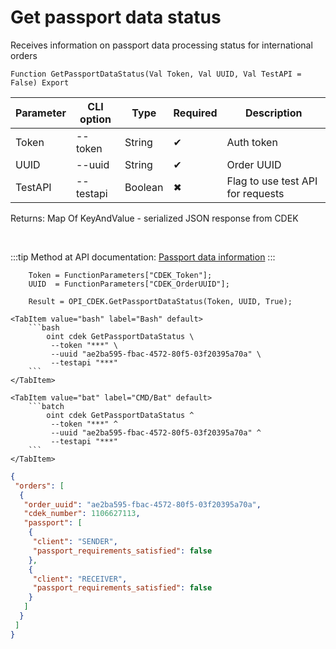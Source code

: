 ﻿---
sidebar_position: 14
description: Get passport data status and other functions to work with CDEK in the Open Integration Package, a free open-source integration library for 1C:Enterprise 8, OneScript and CLI
keywords: [1C, 1С, 1С:Enterprise, 1С:Enterprise 8.3, API, Integration, Services, Exchange, OneScript, CLI, CDEK]
---


# Get passport data status
 Receives information on passport data processing status for international orders



`Function GetPassportDataStatus(Val Token, Val UUID, Val TestAPI = False) Export`

  | Parameter | CLI option | Type | Required | Description |
  |-|-|-|-|-|
  | Token | --token | String | &#x2714; | Auth token |
  | UUID | --uuid | String | &#x2714; | Order UUID |
  | TestAPI | --testapi | Boolean | &#x2716; | Flag to use test API for requests |

  
  Returns:  Map Of KeyAndValue - serialized JSON response from CDEK

<br/>

:::tip
Method at API documentation: [Passport data information](https://api-docs.cdek.ru/55343134.html)
:::
<br/>


```bsl title="1C:Enterprise/OneScript code example"
    Token = FunctionParameters["CDEK_Token"];
    UUID  = FunctionParameters["CDEK_OrderUUID"];

    Result = OPI_CDEK.GetPassportDataStatus(Token, UUID, True);
```
 

 <Tabs>
  
    <TabItem value="bash" label="Bash" default>
        ```bash
            oint cdek GetPassportDataStatus \
             --token "***" \
             --uuid "ae2ba595-fbac-4572-80f5-03f20395a70a" \
             --testapi "***"
        ```
    </TabItem>
  
    <TabItem value="bat" label="CMD/Bat" default>
        ```batch
            oint cdek GetPassportDataStatus ^
             --token "***" ^
             --uuid "ae2ba595-fbac-4572-80f5-03f20395a70a" ^
             --testapi "***"
        ```
    </TabItem>
</Tabs>


```json title="Result"
{
 "orders": [
  {
   "order_uuid": "ae2ba595-fbac-4572-80f5-03f20395a70a",
   "cdek_number": 1106627113,
   "passport": [
    {
     "client": "SENDER",
     "passport_requirements_satisfied": false
    },
    {
     "client": "RECEIVER",
     "passport_requirements_satisfied": false
    }
   ]
  }
 ]
}
```
